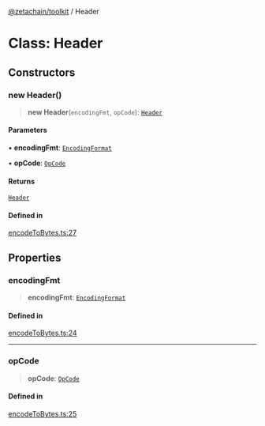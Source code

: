 [@zetachain/toolkit](/src/pages/developers/frontend/toolkit/index.mdx) / Header

# Class: Header

## Constructors

### new Header()

> **new Header**(`encodingFmt`, `opCode`): [`Header`](/src/pages/developers/frontend/toolkit/Class.Header.mdx)

#### Parameters

• **encodingFmt**: [`EncodingFormat`](/src/pages/developers/frontend/toolkit/Enumeration.EncodingFormat.mdx)

• **opCode**: [`OpCode`](/src/pages/developers/frontend/toolkit/Enumeration.OpCode.mdx)

#### Returns

[`Header`](/src/pages/developers/frontend/toolkit/Class.Header.mdx)

#### Defined in

[encodeToBytes.ts:27](https://github.com/zeta-chain/toolkit/blob/542ef856894da0ed38ef2a757d2c0d70c2bb020d/packages/client/src/encodeToBytes.ts#L27)

## Properties

### encodingFmt

> **encodingFmt**: [`EncodingFormat`](/src/pages/developers/frontend/toolkit/Enumeration.EncodingFormat.mdx)

#### Defined in

[encodeToBytes.ts:24](https://github.com/zeta-chain/toolkit/blob/542ef856894da0ed38ef2a757d2c0d70c2bb020d/packages/client/src/encodeToBytes.ts#L24)

***

### opCode

> **opCode**: [`OpCode`](/src/pages/developers/frontend/toolkit/Enumeration.OpCode.mdx)

#### Defined in

[encodeToBytes.ts:25](https://github.com/zeta-chain/toolkit/blob/542ef856894da0ed38ef2a757d2c0d70c2bb020d/packages/client/src/encodeToBytes.ts#L25)

